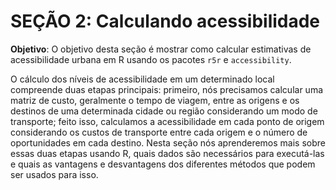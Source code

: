 # SEÇÃO 2: Calculando acessibilidade

**Objetivo**: O objetivo desta seção é mostrar como calcular estimativas de acessibilidade urbana em R usando os pacotes `r5r` e `accessibility`.

O cálculo dos níveis de acessibilidade em um determinado local compreende duas etapas principais: primeiro, nós precisamos calcular uma matriz de custo, geralmente o tempo de viagem, entre as origens e os destinos de uma determinada cidade ou região considerando um modo de transporte; feito isso, calculamos a acessibilidade em cada ponto de origem considerando os custos de transporte entre cada origem e o número de oportunidades em cada destino. Nesta seção nós aprenderemos mais sobre essas duas etapas usando R, quais dados são necessários para executá-las e quais as vantagens e desvantagens dos diferentes métodos que podem ser usados para isso.